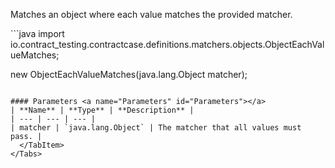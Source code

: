 
Matches an object where each value matches the provided matcher.

<Tabs groupId="language">
  <TabItem value="java" label="Java">
```java
import io.contract_testing.contractcase.definitions.matchers.objects.ObjectEachValueMatches;

new ObjectEachValueMatches(java.lang.Object matcher);
```

#### Parameters <a name="Parameters" id="Parameters"></a>
| **Name** | **Type** | **Description** |
| --- | --- | --- |
| matcher | `java.lang.Object` | The matcher that all values must pass. |
  </TabItem>
</Tabs>
